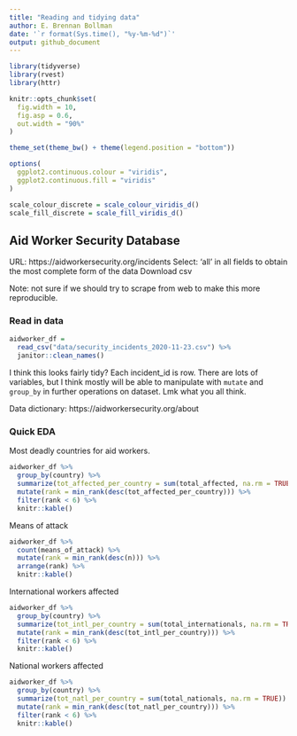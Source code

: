 ```yaml
---
title: "Reading and tidying data"
author: E. Brennan Bollman
date: '`r format(Sys.time(), "%y-%m-%d")`'
output: github_document
---
```


```r
library(tidyverse)
library(rvest)
library(httr)

knitr::opts_chunk$set(
  fig.width = 10,
  fig.asp = 0.6,
  out.width = "90%"
)

theme_set(theme_bw() + theme(legend.position = "bottom")) 

options(
  ggplot2.continuous.colour = "viridis",
  ggplot2.continuous.fill = "viridis"
)

scale_colour_discrete = scale_colour_viridis_d()
scale_fill_discrete = scale_fill_viridis_d()
```


## Aid Worker Security Database

URL: https://aidworkersecurity.org/incidents
Select: 'all' in all fields to obtain the most complete form of the data
Download csv

Note: not sure if we should try to scrape from web to make this more reproducible. 

### Read in data

```r
aidworker_df = 
  read_csv("data/security_incidents_2020-11-23.csv") %>% 
  janitor::clean_names()
```

I think this looks fairly tidy? Each incident_id is row. There are lots of variables, but I think mostly will be able to manipulate with `mutate` and `group_by` in further operations on dataset. Lmk what you all think. 

Data dictionary: https://aidworkersecurity.org/about

### Quick EDA

Most deadly countries for aid workers.

```r
aidworker_df %>%
  group_by(country) %>% 
  summarize(tot_affected_per_country = sum(total_affected, na.rm = TRUE)) %>% 
  mutate(rank = min_rank(desc(tot_affected_per_country))) %>% 
  filter(rank < 6) %>% 
  knitr::kable()
```

Means of attack

```r
aidworker_df %>%
  count(means_of_attack) %>%
  mutate(rank = min_rank(desc(n))) %>% 
  arrange(rank) %>% 
  knitr::kable()
```

International workers affected

```r
aidworker_df %>% 
  group_by(country) %>% 
  summarize(tot_intl_per_country = sum(total_internationals, na.rm = TRUE)) %>% 
  mutate(rank = min_rank(desc(tot_intl_per_country))) %>% 
  filter(rank < 6) %>% 
  knitr::kable()
```

National workers affected

```r
aidworker_df %>% 
  group_by(country) %>% 
  summarize(tot_natl_per_country = sum(total_nationals, na.rm = TRUE)) %>% 
  mutate(rank = min_rank(desc(tot_natl_per_country))) %>% 
  filter(rank < 6) %>% 
  knitr::kable()
```

